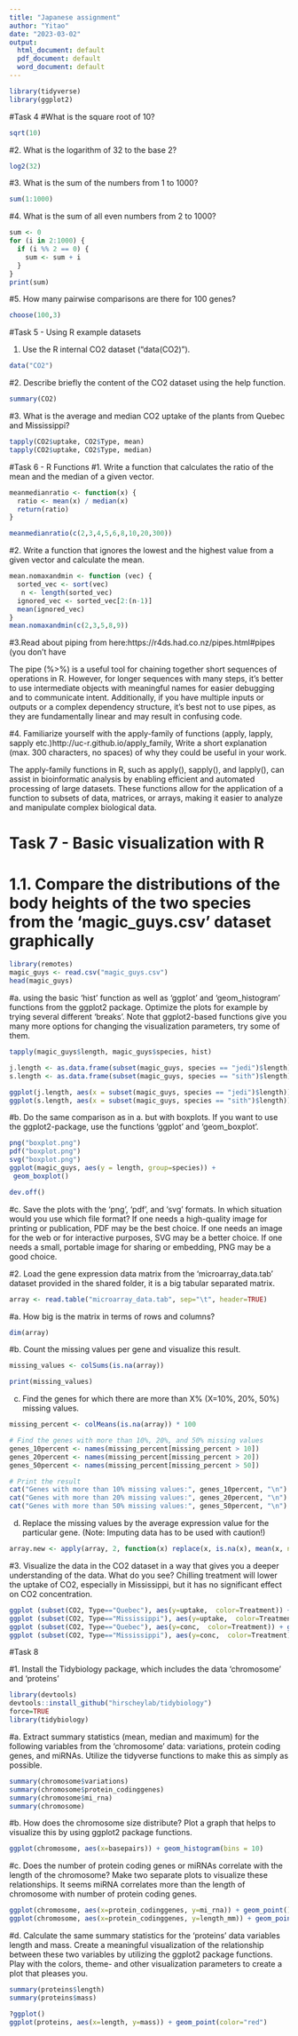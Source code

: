 ```yaml
---
title: "Japanese assignment"
author: "Yitao"
date: "2023-03-02"
output:
  html_document: default
  pdf_document: default
  word_document: default
---
```



```r
library(tidyverse)
library(ggplot2)
```

#Task 4
#What is the square root of 10?
```r
sqrt(10)
```

#2. What is the logarithm of 32 to the base 2?

```r
log2(32)
```

#3. What is the sum of the numbers from 1 to 1000?
```r
sum(1:1000)
```

#4. What is the sum of all even numbers from 2 to 1000?

```r
sum <- 0
for (i in 2:1000) {
  if (i %% 2 == 0) {
    sum <- sum + i
  }
}
print(sum)
```

#5. How many pairwise comparisons are there for 100 genes?

```r
choose(100,3)
```

#Task 5 - Using R example datasets

1. Use the R internal CO2 dataset (“data(CO2)”).
```r
data("CO2")
```

#2. Describe briefly the content of the CO2 dataset using the help function.
```r
summary(CO2)
```

#3. What is the average and median CO2 uptake of the plants from Quebec and Mississippi?
```r
tapply(CO2$uptake, CO2$Type, mean)
tapply(CO2$uptake, CO2$Type, median)

```

#Task 6 - R Functions
#1. Write a function that calculates the ratio of the mean and the median of a given vector.

```r
meanmedianratio <- function(x) {
  ratio <- mean(x) / median(x)
  return(ratio)
}

meanmedianratio(c(2,3,4,5,6,8,10,20,300))
```


#2. Write a function that ignores the lowest and the highest value from a given vector and calculate the mean.
```r
mean.nomaxandmin <- function (vec) {
  sorted_vec <- sort(vec) 
   n <- length(sorted_vec)
  ignored_vec <- sorted_vec[2:(n-1)] 
  mean(ignored_vec) 
}
mean.nomaxandmin(c(2,3,5,8,9))
```


#3.Read about piping from here:https://r4ds.had.co.nz/pipes.html#pipes (you don’t have

The pipe (%>%) is a useful tool for chaining together short sequences of operations in R. However, for longer sequences with many steps, it's better to use intermediate objects with meaningful names for easier debugging and to communicate intent. Additionally, if you have multiple inputs or outputs or a complex dependency structure, it's best not to use pipes, as they are fundamentally linear and may result in confusing code.

#4. Familiarize yourself with the apply-family of functions (apply, lapply, sapply etc.)http://uc-r.github.io/apply_family, Write a short explanation (max. 300 characters, no spaces) of why they could be useful in your work.

The apply-family functions in R, such as apply(), sapply(), and lapply(), can assist in bioinformatic analysis by enabling efficient and automated processing of large datasets. These functions allow for the application of a function to subsets of data, matrices, or arrays, making it easier to analyze and manipulate complex biological data.


# Task 7 - Basic visualization with R
# 1.1. Compare the distributions of the body heights of the two species from the 'magic_guys.csv' dataset graphically


```r
library(remotes) 
magic_guys <- read.csv("magic_guys.csv")
head(magic_guys)
```

#a. using the basic 'hist' function as well as ‘ggplot’ and ‘geom_histogram’ functions from the ggplot2 package. Optimize the plots for example by trying several different 'breaks'. Note that ggplot2-based functions give you many more options for changing the visualization parameters, try some of them.

```r
tapply(magic_guys$length, magic_guys$species, hist)

j.length <- as.data.frame(subset(magic_guys, species == "jedi")$length)
s.length <- as.data.frame(subset(magic_guys, species == "sith")$length)

ggplot(j.length, aes(x = subset(magic_guys, species == "jedi")$length)) + geom_histogram()
ggplot(s.length, aes(x = subset(magic_guys, species == "sith")$length)) + geom_histogram()

```


#b. Do the same comparison as in a. but with boxplots. If you want to use the ggplot2-package, use the functions ‘ggplot’ and ‘geom_boxplot’.


```r
png("boxplot.png")
pdf("boxplot.png")
svg("boxplot.png")
ggplot(magic_guys, aes(y = length, group=species)) +
 geom_boxplot()

dev.off()
```

#c. Save the plots with the ‘png’, ‘pdf’, and ‘svg’ formats. In which situation would you use which file format?
If one needs a high-quality image for printing or publication, PDF may be the best choice. If one needs an image for the web or for interactive purposes, SVG may be a better choice. If one needs a small, portable image for sharing or embedding, PNG may be a good choice.

#2. Load the gene expression data matrix from the ‘microarray_data.tab’ dataset provided in the shared folder, it is a big tabular separated matrix.
```r
array <- read.table("microarray_data.tab", sep="\t", header=TRUE)
```

#a. How big is the matrix in terms of rows and columns?
```r
dim(array)
```

#b. Count the missing values per gene and visualize this result.
```r
missing_values <- colSums(is.na(array))

print(missing_values)
```

c. Find the genes for which there are more than X% (X=10%, 20%, 50%) missing values.
```r
missing_percent <- colMeans(is.na(array)) * 100

# Find the genes with more than 10%, 20%, and 50% missing values
genes_10percent <- names(missing_percent[missing_percent > 10])
genes_20percent <- names(missing_percent[missing_percent > 20])
genes_50percent <- names(missing_percent[missing_percent > 50])

# Print the result
cat("Genes with more than 10% missing values:", genes_10percent, "\n")
cat("Genes with more than 20% missing values:", genes_20percent, "\n")
cat("Genes with more than 50% missing values:", genes_50percent, "\n")

```

d. Replace the missing values by the average expression value for the particular gene. (Note: Imputing data has to be used with caution!)
```r
array.new <- apply(array, 2, function(x) replace(x, is.na(x), mean(x, na.rm = TRUE)))
```

#3. Visualize the data in the CO2 dataset in a way that gives you a deeper understanding of the data. What do you see?
Chilling treatment will lower the uptake of CO2, especially in Mississippi, but it has no significant effect on CO2 concentration. 

```r
ggplot (subset(CO2, Type=="Quebec"), aes(y=uptake,  color=Treatment)) + geom_boxplot() 
ggplot (subset(CO2, Type=="Mississippi"), aes(y=uptake,  color=Treatment)) + geom_boxplot()
ggplot (subset(CO2, Type=="Quebec"), aes(y=conc,  color=Treatment)) + geom_boxplot()
ggplot (subset(CO2, Type=="Mississippi"), aes(y=conc,  color=Treatment)) + geom_boxplot()
```

#Task 8

#1. Install the Tidybiology package, which includes the data ‘chromosome’ and ‘proteins’
```r
library(devtools)
devtools::install_github("hirscheylab/tidybiology")
force=TRUE
library(tidybiology)
```
       
#a. Extract summary statistics (mean, median and maximum) for the following variables from the ‘chromosome’ data: variations, protein coding genes, and miRNAs. Utilize the tidyverse functions to make this as simply as possible.
```r
summary(chromosome$variations)
summary(chromosome$protein_codinggenes)
summary(chromosome$mi_rna)
summary(chromosome)
```

#b. How does the chromosome size distribute? Plot a graph that helps to visualize this by using ggplot2 package functions.
```r
ggplot(chromosome, aes(x=basepairs)) + geom_histogram(bins = 10)
```

#c. Does the number of protein coding genes or miRNAs correlate with the length of the chromosome? Make two separate plots to visualize these relationships.
It seems miRNA correlates more than the length of chromosome with number of protein coding genes.
```r
ggplot(chromosome, aes(x=protein_codinggenes, y=mi_rna)) + geom_point()
ggplot(chromosome, aes(x=protein_codinggenes, y=length_mm)) + geom_point()
```
#d. Calculate the same summary statistics for the ‘proteins’ data variables length and mass. Create a meaningful visualization of the relationship between these two variables by utilizing the ggplot2 package functions. Play with the colors, theme- and other visualization parameters to create a plot that pleases you.

```r
summary(proteins$length)
summary(proteins$mass)

?ggplot()
ggplot(proteins, aes(x=length, y=mass)) + geom_point(color="red")

```

